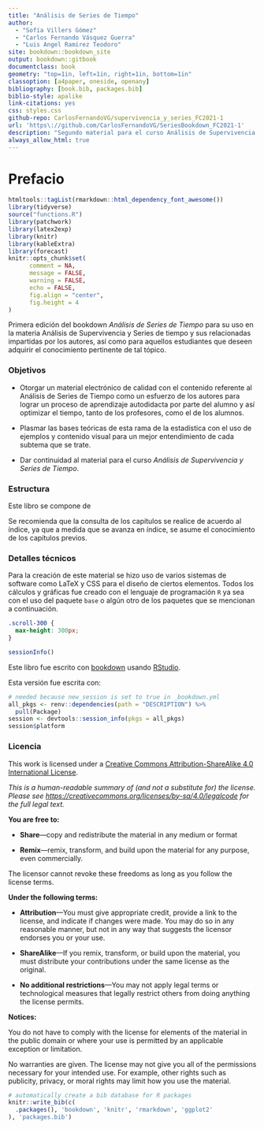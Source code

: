 ```yaml
--- 
title: "Análisis de Series de Tiempo"
author:
  - "Sofía Villers Gómez"
  - "Carlos Fernando Vásquez Guerra"
  - "Luis Angel Ramirez Teodoro"
site: bookdown::bookdown_site
output: bookdown::gitbook
documentclass: book
geometry: "top=1in, left=1in, right=1in, bottom=1in"
classoption: [a4paper, oneside, openany]
bibliography: [book.bib, packages.bib]
biblio-style: apalike
link-citations: yes
css: styles.css
github-repo: CarlosFernandoVG/supervivencia_y_series_FC2021-1
url: 'https\://github.com/CarlosFernandoVG/SeriesBookdown_FC2021-1'
description: "Segundo material para el curso Análisis de Supervivencia y Series de Tiempo 2021-1 en la Facultado de Ciencias, Universidad Nacional Autónoma de México"
always_allow_html: true
---
```


# Prefacio {-}

```r
htmltools::tagList(rmarkdown::html_dependency_font_awesome())
library(tidyverse)
source("functions.R")
library(patchwork)
library(latex2exp)
library(knitr)
library(kableExtra)
library(forecast)
knitr::opts_chunk$set(
      comment = NA,
      message = FALSE, 
      warning = FALSE,
      echo = FALSE,
      fig.align = "center",
      fig.height = 4
)
```

Primera edición del bookdown  _Análisis de Series de Tiempo_ para su uso en la materia Análisis de Supervivencia y Series de tiempo y sus relacionadas impartidas por los autores, así como para aquellos estudiantes que deseen adquirir el conocimiento pertinente de tal tópico.

### Objetivos {-}

+ Otorgar un material electrónico de calidad con el contenido referente al Análisis de Series de Tiempo como un esfuerzo de los autores para lograr un proceso de aprendizaje autodidacta por parte del alumno y así optimizar el tiempo, tanto de los profesores, como el de los alumnos.

+ Plasmar las bases teóricas de esta rama de la estadística con el uso de ejemplos y contenido visual para un mejor entendimiento de cada subtema que se trate.

+ Dar continuidad al material para el curso _Análisis de Supervivencia y Series de Tiempo_.

### Estructura {-}

Este libro se compone de 

Se recomienda que la consulta de los capítulos se realice de acuerdo al índice, ya que a medida que se avanza en índice, se asume el conocimiento de los capítulos previos.

### Detalles técnicos {-}

Para la creación de este material se hizo uso de varios sistemas de software como LaTeX y CSS para el diseño de ciertos elementos. Todos los cálculos y gráficas fue creado con el lenguaje de programación `R` ya sea con el uso del paquete `base` o algún otro de los paquetes que se mencionan a continuación. 

```css
.scroll-300 {
  max-height: 300px;
}
```

```r
sessionInfo()
```

Este libro fue escrito con [bookdown](http://bookdown.org/) usando [RStudio](http://www.rstudio.com/ide/).

Esta versión fue escrita con:

```r
# needed because new_session is set to true in _bookdown.yml
all_pkgs <- renv::dependencies(path = "DESCRIPTION") %>% 
  pull(Package) 
session <- devtools::session_info(pkgs = all_pkgs)
session$platform
```

### Licencia {-}

This work is licensed under a [Creative Commons Attribution-ShareAlike 4.0 International License](https://creativecommons.org/licenses/by-sa/4.0/).

<center>
<i class="fab fa-creative-commons fa-2x"></i><i class="fab fa-creative-commons-by fa-2x"></i><i class="fab fa-creative-commons-sa fa-2x"></i>
</center>

*This is a human-readable summary of (and not a substitute for) the license.
Please see <https://creativecommons.org/licenses/by-sa/4.0/legalcode> for the full legal text.*

**You are free to:**

- **Share**---copy and redistribute the material in any medium or
  format

- **Remix**---remix, transform, and build upon the material for any
  purpose, even commercially.

The licensor cannot revoke these freedoms as long as you follow the
license terms.

**Under the following terms:**

- **Attribution**---You must give appropriate credit, provide a link
  to the license, and indicate if changes were made. You may do so in
  any reasonable manner, but not in any way that suggests the licensor
  endorses you or your use.
  
- **ShareAlike**---If you remix, transform, or build upon the material, you must distribute your contributions under the same license as the original. 

- **No additional restrictions**---You may not apply legal terms or
  technological measures that legally restrict others from doing
  anything the license permits.

**Notices:**

You do not have to comply with the license for elements of the
material in the public domain or where your use is permitted by an
applicable exception or limitation.

No warranties are given. The license may not give you all of the
permissions necessary for your intended use. For example, other rights
such as publicity, privacy, or moral rights may limit how you use the
material.

```r
# automatically create a bib database for R packages
knitr::write_bib(c(
  .packages(), 'bookdown', 'knitr', 'rmarkdown', 'ggplot2'
), 'packages.bib')
```